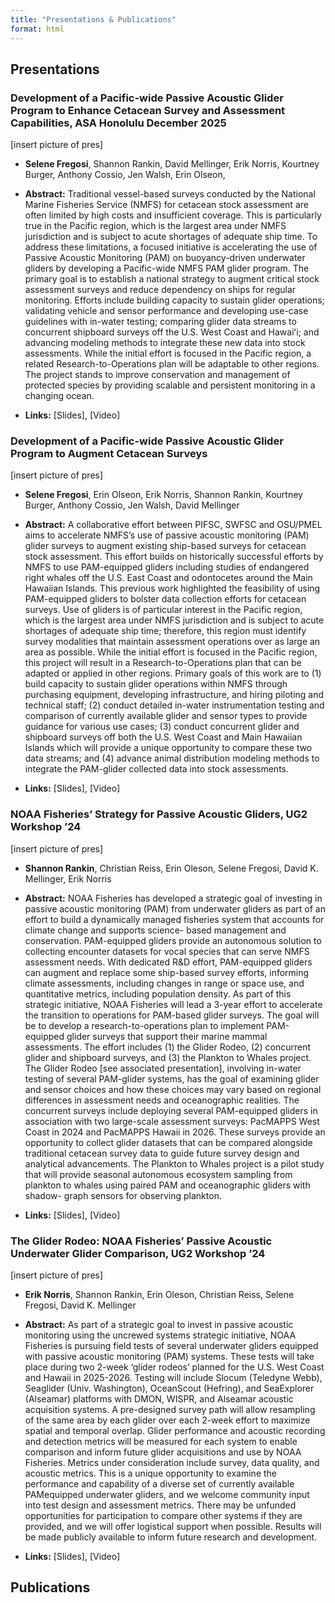 ```yaml
---
title: "Presentations & Publications"
format: html
---
```


## Presentations

### Development of a Pacific-wide Passive Acoustic Glider Program to Enhance Cetacean Survey and Assessment Capabilities, ASA Honolulu December 2025

\[insert picture of pres\]

-   **Selene Fregosi**, Shannon Rankin, David Mellinger, Erik Norris, Kourtney Burger, Anthony Cossio, Jen Walsh, Erin Olseon,

-   **Abstract:** Traditional vessel-based surveys conducted by the National Marine Fisheries Service (NMFS) for cetacean stock assessment are often limited by high costs and insufficient coverage. This is particularly true in the Pacific region, which is the largest area under NMFS jurisdiction and is subject to acute shortages of adequate ship time. To address these limitations, a focused initiative is accelerating the use of Passive Acoustic Monitoring (PAM) on buoyancy-driven underwater gliders by developing a Pacific-wide NMFS PAM glider program. The primary goal is to establish a national strategy to augment critical stock assessment surveys and reduce dependency on ships for regular monitoring. Efforts include building capacity to sustain glider operations; validating vehicle and sensor performance and developing use-case guidelines with in-water testing; comparing glider data streams to concurrent shipboard surveys off the U.S. West Coast and Hawaiʻi; and advancing modeling methods to integrate these new data into stock assessments. While the initial effort is focused in the Pacific region, a related Research-to-Operations plan will be adaptable to other regions. The project stands to improve conservation and management of protected species by providing scalable and persistent monitoring in a changing ocean.

-   **Links:** \[Slides\], \[Video\]

### Development of a Pacific-wide Passive Acoustic Glider Program to Augment Cetacean Surveys

\[insert picture of pres\]

-   **Selene Fregosi**, Erin Olseon, Erik Norris, Shannon Rankin, Kourtney Burger, Anthony Cossio, Jen Walsh, David Mellinger

-   **Abstract:** A collaborative effort between PIFSC, SWFSC and OSU/PMEL aims to accelerate NMFS’s use of passive acoustic monitoring (PAM) glider surveys to augment existing ship-based surveys for cetacean stock assessment. This effort builds on historically successful efforts by NMFS to use PAM-equipped gliders including studies of endangered right whales off the U.S. East Coast and odontocetes around the Main Hawaiian Islands. This previous work highlighted the feasibility of using PAM-equipped gliders to bolster data collection efforts for cetacean surveys. Use of gliders is of particular interest in the Pacific region, which is the largest area under NMFS jurisdiction and is subject to acute shortages of adequate ship time; therefore, this region must identify survey modalities that maintain assessment operations over as large an area as possible. While the initial effort is focused in the Pacific region, this project will result in a Research-to-Operations plan that can be adapted or applied in other regions. Primary goals of this work are to (1) build capacity to sustain glider operations within NMFS through purchasing equipment, developing infrastructure, and hiring piloting and technical staff; (2) conduct detailed in-water instrumentation testing and comparison of currently available glider and sensor types to provide guidance for various use cases; (3) conduct concurrent glider and shipboard surveys off both the U.S. West Coast and Main Hawaiian Islands which will provide a unique opportunity to compare these two data streams; and (4) advance animal distribution modeling methods to integrate the PAM-glider collected data into stock assessments.

-   **Links:** \[Slides\], \[Video\]

### **NOAA Fisheries’ Strategy for Passive Acoustic Gliders,** UG2 Workshop '24

\[insert picture of pres\]

-   **Shannon Rankin**, Christian Reiss, Erin Oleson, Selene Fregosi, David K. Mellinger, Erik Norris

-   **Abstract:** NOAA Fisheries has developed a strategic goal of investing in passive acoustic monitoring (PAM) from underwater gliders as part of an effort to build a dynamically managed fisheries system that accounts for climate change and supports science- based management and conservation. PAM-equipped gliders provide an autonomous solution to collecting encounter datasets for vocal species that can serve NMFS assessment needs. With dedicated R&D effort, PAM-equipped gliders can augment and replace some ship-based survey efforts, informing climate assessments, including changes in range or space use, and quantitative metrics, including population density. As part of this strategic initiative, NOAA Fisheries will lead a 3-year effort to accelerate the transition to operations for PAM-based glider surveys. The goal will be to develop a research-to-operations plan to implement PAM-equipped glider surveys that support their marine mammal assessments. The effort includes (1) the Glider Rodeo, (2) concurrent glider and shipboard surveys, and (3) the Plankton to Whales project. The Glider Rodeo \[see associated presentation\], involving in-water testing of several PAM-glider systems, has the goal of examining glider and sensor choices and how these choices may vary based on regional differences in assessment needs and oceanographic realities. The concurrent surveys include deploying several PAM-equipped gliders in association with two large-scale assessment surveys: PacMAPPS West Coast in 2024 and PacMAPPS Hawaii in 2026. These surveys provide an opportunity to collect glider datasets that can be compared alongside traditional cetacean survey data to guide future survey design and analytical advancements. The Plankton to Whales project is a pilot study that will provide seasonal autonomous ecosystem sampling from plankton to whales using paired PAM and oceanographic gliders with shadow- graph sensors for observing plankton.

-   **Links:** \[Slides\], \[Video\]

### The Glider Rodeo: NOAA Fisheries’ Passive Acoustic Underwater Glider Comparison, UG2 Workshop '24

\[insert picture of pres\]

-   **Erik Norris**, Shannon Rankin, Erin Oleson, Christian Reiss, Selene Fregosi, David K. Mellinger

-   **Abstract:** As part of a strategic goal to invest in passive acoustic monitoring using the uncrewed systems strategic initiative, NOAA Fisheries is pursuing field tests of several underwater gliders equipped with passive acoustic monitoring (PAM) systems. These tests will take place during two 2-week ‘glider rodeos’ planned for the U.S. West Coast and Hawaii in 2025-2026. Testing will include Slocum (Teledyne Webb), Seaglider (Univ. Washington), OceanScout (Hefring), and SeaExplorer (Alseamar) platforms with DMON, WISPR, and Alseamar acoustic acquisition systems. A pre-designed survey path will allow resampling of the same area by each glider over each 2-week effort to maximize spatial and temporal overlap. Glider performance and acoustic recording and detection metrics will be measured for each system to enable comparison and inform future glider acquisitions and use by NOAA Fisheries. Metrics under consideration include survey, data quality, and acoustic metrics. This is a unique opportunity to examine the performance and capability of a diverse set of currently available PAMequipped underwater gliders, and we welcome community input into test design and assessment metrics. There may be unfunded opportunities for participation to compare other systems if they are provided, and we will offer logistical support when possible. Results will be made publicly available to inform future research and development.

-   **Links:** \[Slides\], \[Video\]

## Publications
